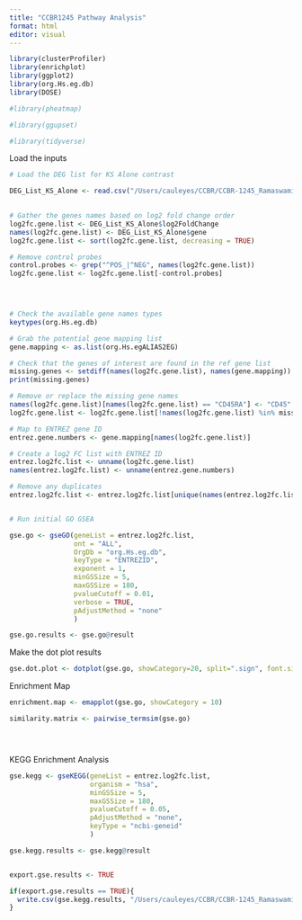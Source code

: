 ```yaml
---
title: "CCBR1245 Pathway Analysis"
format: html
editor: visual
---
```


```r
library(clusterProfiler)
library(enrichplot)
library(ggplot2)
library(org.Hs.eg.db)
library(DOSE)

#library(pheatmap)

#library(ggupset)

#library(tidyverse)

```

Load the inputs

```r

# Load the DEG list for KS Alone contrast

DEG_List_KS_Alone <- read.csv("/Users/cauleyes/CCBR/CCBR-1245_Ramaswami/CCBR1245_Ramaswami_nCounter/Results/DEG/DEG_list_KS_alone.csv")
 

# Gather the genes names based on log2 fold change order
log2fc.gene.list <- DEG_List_KS_Alone$log2FoldChange
names(log2fc.gene.list) <- DEG_List_KS_Alone$gene
log2fc.gene.list <- sort(log2fc.gene.list, decreasing = TRUE)

# Remove control probes
control.probes <- grep("^POS_|^NEG", names(log2fc.gene.list))
log2fc.gene.list <- log2fc.gene.list[-control.probes]


 
```

```r

# Check the available gene names types
keytypes(org.Hs.eg.db)

# Grab the potential gene mapping list
gene.mapping <- as.list(org.Hs.egALIAS2EG)

# Check that the genes of interest are found in the ref gene list
missing.genes <- setdiff(names(log2fc.gene.list), names(gene.mapping))
print(missing.genes)

# Remove or replace the missing gene names
names(log2fc.gene.list)[names(log2fc.gene.list) == "CD45RA"] <- "CD45"
log2fc.gene.list <- log2fc.gene.list[!names(log2fc.gene.list) %in% missing.genes]

# Map to ENTREZ gene ID
entrez.gene.numbers <- gene.mapping[names(log2fc.gene.list)]

# Create a log2 FC list with ENTREZ ID
entrez.log2fc.list <- unname(log2fc.gene.list)
names(entrez.log2fc.list) <- unname(entrez.gene.numbers)

# Remove any duplicates
entrez.log2fc.list <- entrez.log2fc.list[unique(names(entrez.log2fc.list))]


# Run initial GO GSEA

gse.go <- gseGO(geneList = entrez.log2fc.list, 
                ont = "ALL", 
                OrgDb = "org.Hs.eg.db", 
                keyType = "ENTREZID", 
                exponent = 1, 
                minGSSize = 5, 
                maxGSSize = 180, 
                pvalueCutoff = 0.01, 
                verbose = TRUE, 
                pAdjustMethod = "none"
                )

gse.go.results <- gse.go@result

```

Make the dot plot results

```r

gse.dot.plot <- dotplot(gse.go, showCategory=20, split=".sign", font.size = 6) + facet_grid(.~.sign)


```

Enrichment Map

```r

enrichment.map <- emapplot(gse.go, showCategory = 10)

similarity.matrix <- pairwise_termsim(gse.go)





```

KEGG Enrichment Analysis

```r

gse.kegg <- gseKEGG(geneList = entrez.log2fc.list, 
                    organism = "hsa", 
                    minGSSize = 5, 
                    maxGSSize = 180, 
                    pvalueCutoff = 0.05, 
                    pAdjustMethod = "none", 
                    keyType = "ncbi-geneid"
                    )

gse.kegg.results <- gse.kegg@result


export.gse.results <- TRUE

if(export.gse.results == TRUE){
  write.csv(gse.kegg.results, "/Users/cauleyes/CCBR/CCBR-1245_Ramaswami/CCBR1245_Ramaswami_nCounter/Results/ks_alone_gse_kegg.csv")
}
```
